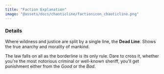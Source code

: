 ```yaml
---
title: "Faction Explanation"
image: "@assets/docs/chaoticline/factionicon_chaoticline.png"
---
```


### Details

Where wildness and justice are split by a single line, the **Dead Line**. Shows the true anarchy and morality of mankind.

The law falls on all as the borderline is its only rule. Dare to cross it, whether you're the most notorious criminal or well-known sheriff, you'll get punishment either from the *Good* or the *Bad*.
